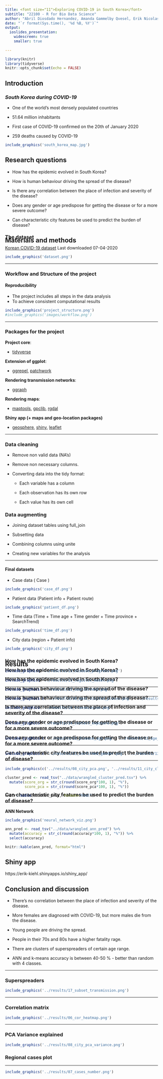```yaml
---
title: <font size="11">Exploring COVID-19 in South Korea</font>
subtitle: "22100 - R for Bio Data Science"
author: "Abril Diosdado Hernandez, Amanda Gammelby Qvesel, Erik Nicolas Kiehl, Viktor Törnblom"
date: "`r format(Sys.time(), '%d %B, %Y')`"
output:
  ioslides_presentation:
    widescreen: true
    smaller: true
   
---
```

```r
library(knitr)
library(tidyverse)
knitr::opts_chunk$set(echo = FALSE)
```
## **Introduction**

### *South Korea during COVID-19*
* One of the world's most densely populated countries 

* 51.64 million inhabitants

* First case of COVID-19 confirmed on the 20th of January 2020

* 259 deaths caused by COVID-19


```r
include_graphics('south_korea_map.jpg')
```

## Research questions

* How has the epidemic evolved in South Korea?

* How is human behaviour driving the spread of the disease?

* Is there any correlation between the place of infection and severity of the disease?

* Does any gender or age predispose for getting the disease or for a more severe outcome?

* Can characteristic city features be used to predict the burden of disease?


## Materials and methods

<h3 style="margin-top: -50px">
The dataset
</h3>

[Korean COVID-19 dataset](https://www.kaggle.com/kimjihoo/coronavirusdataset)
Last downloaded 07-04-2020

```r
include_graphics('dataset.png')
```

***

### Workflow and Structure of the project
#### Reproducibility
- The project includes all steps in the data analysis
- To achieve consistent computational results

```r
include_graphics('project_structure.png')
#include_graphics('images/workflow.png')
```

***
### Packages for the project

**Project core**:

-   [tidyverse](https://github.com/tidyverse/tidyverse)

**Extension of ggplot**:

-   [ggrepel](https://github.com/slowkow/ggrepel), [patchwork](https://github.com/thomasp85/patchwork)

**Rendering transmission networks**:

-   [ggraph](https://github.com/thomasp85/ggraph)

**Rendering maps**:

-   [maptools](https://github.com/RPTools/maptool), 
    [gpclib](https://github.com/rdpeng/gpclib), [rgdal](https://github.com/cran/rgdal/tree/master/inst)

**Shiny app (+ maps and geo-location packages)**

-   [geosphere](https://github.com/rspatial/geosphere), [shiny](https://github.com/rstudio/shiny),
    [leaflet](http://rstudio.github.io/leaflet)

***

### Data cleaning

-   Remove non valid data (NA's)
    
-   Remove non necessary columns.
    
-   Converting data into the tidy format:
    
    -   Each variable has a column
        
    -   Each observation has its own row
        
    -   Each value has its own cell
        

### Data augmenting

-   Joining dataset tables using full_join
    
-   Subsetting data
    
-   Combining columns using unite
    
-   Creating new variables for the analysis

***

#### Final datasets

- Case data ( Case )
```r
include_graphics('case_df.png')
```

- Patient data (Patient info + Patient route)
```r
include_graphics('patient_df.png')
```

- Time data (Time + Time age + Time gender + Time province + SearchTrend)
```r
include_graphics('time_df.png')
```

- City data (region + Patient info)
```r
include_graphics('city_df.png')
```

## Results

<h3 style="margin-top: -50px">
How has the epidemic evolved in South Korea?
</h3>
```r
include_graphics('../results/13_disease_progress.png')
```

***

<h3 style="margin-top: -50px">
How has the epidemic evolved in South Korea?
</h3>

```r
include_graphics('../results/13_logistic_model.png')
```

***

<h3 style="margin-top: -50px">
How has the epidemic evolved in South Korea?
</h3>
```r
include_graphics('../results/15_searchtrend.png')
```

***

<h3 style="margin-top: -50px">
How is human behaviour driving the spread of the disease?
</h3>

```r
include_graphics(c('../results/10_most_visited_places.png', '../results/05_case_type.png'))
```

***

<h3 style="margin-top: -50px">
How is human behaviour driving the spread of the disease?
</h3>
```r
include_graphics('../results/16_transmission.png')
```
***

<h3 style="margin-top: -50px">
Is there any correlation between the place of infection and severity of the disease?
</h3>
```r
include_graphics('../results/14_contact_exposure.png')
```

***

<h3 style="margin-top: -50px">
Does any gender or age predispose for getting the disease or for a more severe outcome?
</h3>
```r
include_graphics(c('../results/13_disease_age.png', '../results/12_age_deceased_ratio.png'))
```

***

<h3 style="margin-top: -50px">
Does any gender or age predispose for getting the disease or for a more severe outcome?
</h3>
```r
include_graphics(c('../results/13_confirmed_gender.png', '../results/13_deceased_gender.png'))
```

***

<h3 style="margin-top: -50px">
Can characteristic city features be used to predict the burden of disease?
</h3>
```r
include_graphics(c('../results/08_city_pca.png', '../results/11_city_clustering.png'))

cluster_pred <- read_tsv("../data/wrangled_cluster_pred.tsv") %>% 
  mutate(score_org = str_c(round(score_org*100, 1), "%"),
         score_pca = str_c(round(score_pca*100, 1), "%"))

knitr::kable(cluster_pred, format="html")
```

***

<h3 style="margin-top: -50px">
Can characteristic city features be used to predict the burden of disease?
</h3>

**ANN Network**
```r
include_graphics('neural_network_viz.png')

ann_pred <- read_tsv("../data/wrangled_ann_pred") %>%
  mutate(accuracy = str_c(round(accuracy*100, 1), "%")) %>%
  select(accuracy)

knitr::kable(ann_pred, format="html")
```

## Shiny app

https://erik-kiehl.shinyapps.io/shiny_app/

## Conclusion and discussion 

* There’s no correlation between the place of infection and severity of the disease.

* More females are diagnosed with COVID-19, but more males die from the disease.

* Young people are driving the spread.

* People in their 70s and 80s have a higher fatality rage.

* There are clusters of superspreaders of certain age range. 

* ANN and k-means accuracy is between 40-50 % - better than random with 4 classes.

***
### Superspreaders
```r
include_graphics('../results/17_subset_transmission.png')
```

***
### Correlation matrix
```r
include_graphics('../results/06_cor_heatmap.png')
```
***
### PCA Variance explained
```r
include_graphics('../results/08_city_pca_variance.png')
```

### Regional cases plot
***
```r
include_graphics('../results/07_cases_number.png')
```

